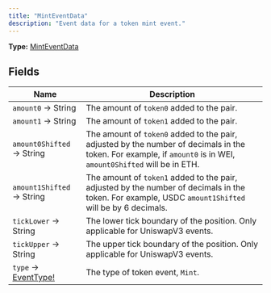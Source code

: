 ```yaml
---
title: "MintEventData"
description: "Event data for a token mint event."
---
```


**Type:** [MintEventData](/api-reference/types/minteventdata)

## Fields

| Name | Description |
|------|-------------|
| `amount0` → String | The amount of `token0` added to the pair. |
| `amount1` → String | The amount of `token1` added to the pair. |
| `amount0Shifted` → String | The amount of `token0` added to the pair, adjusted by the number of decimals in the token. For example, if `amount0` is in WEI, `amount0Shifted` will be in ETH. |
| `amount1Shifted` → String | The amount of `token1` added to the pair, adjusted by the number of decimals in the token. For example, USDC `amount1Shifted` will be by 6 decimals. |
| `tickLower` → String | The lower tick boundary of the position. Only applicable for UniswapV3 events. |
| `tickUpper` → String | The upper tick boundary of the position. Only applicable for UniswapV3 events. |
| `type` → [EventType!](/api-reference/types/eventtype) | The type of token event, `Mint`. |

